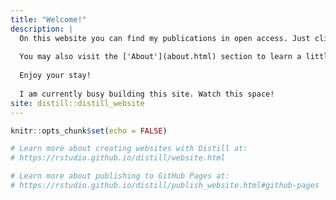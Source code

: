 ```yaml
---
title: "Welcome!"
description: |
  On this website you can find my publications in open access. Just click on ['Publications'](publications.html) in the navigation bar for an overview or use the search function if you are looking for something specific. There is an individual post for each publication. At the bottom of each post you will find a section called 'Links', which lists a number of actions you can take. For example, you might want to read an article online, take a look at the code I used for the analyses, or simply download their PDF. 
  
  You may also visit the ['About'](about.html) section to learn a little more about me. There you can also download my curriculum vitae. If you have any questions, comments or requests, feel free to contact me. 
  
  Enjoy your stay!
  
  I am currently busy building this site. Watch this space!
site: distill::distill_website
---
```


```r
knitr::opts_chunk$set(echo = FALSE)

# Learn more about creating websites with Distill at:
# https://rstudio.github.io/distill/website.html

# Learn more about publishing to GitHub Pages at:
# https://rstudio.github.io/distill/publish_website.html#github-pages
```

